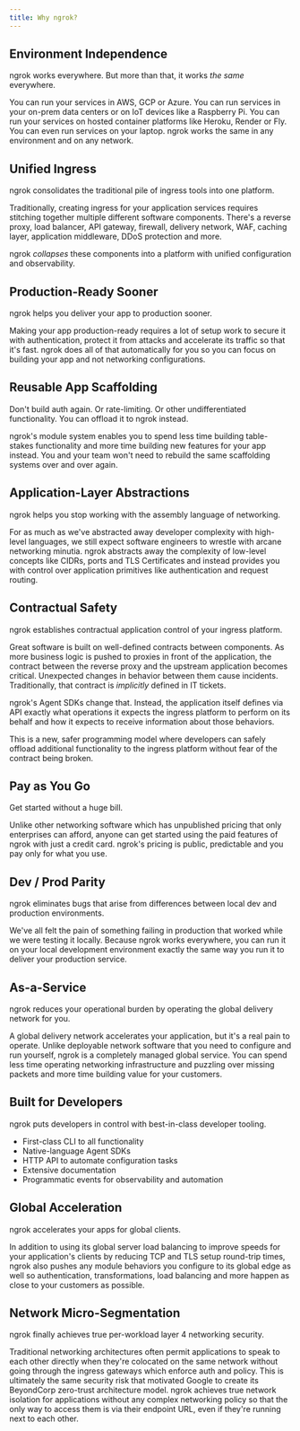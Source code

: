 ```yaml
---
title: Why ngrok?
---
```


## Environment Independence

ngrok works everywhere. But more than that, it works _the same_ everywhere.

You can run your services in AWS, GCP or Azure. You can run services in your
on-prem data centers or on IoT devices like a Raspberry Pi. You can run your
services on hosted container platforms like Heroku, Render or Fly. You can even
run services on your laptop. ngrok works the same in any environment and on any
network.

## Unified Ingress

ngrok consolidates the traditional pile of ingress tools into one platform.

Traditionally, creating ingress for your application services requires
stitching together multiple different software components. There's a reverse
proxy, load balancer, API gateway, firewall, delivery network, WAF, caching
layer, application middleware, DDoS protection and more.

ngrok _collapses_ these components into a platform with unified configuration
and observability.

## Production-Ready Sooner

ngrok helps you deliver your app to production sooner.

Making your app production-ready requires a lot of setup work to secure it with
authentication, protect it from attacks and accelerate its traffic so that it's
fast. ngrok does all of that automatically for you so you can focus on building
your app and not networking configurations.

## Reusable App Scaffolding

Don't build auth again. Or rate-limiting. Or other undifferentiated
functionality. You can offload it to ngrok instead.

ngrok's module system enables you to spend less time building table-stakes functionality
and more time building new features for your app instead. You and your team won't need to rebuild the same scaffolding systems over and over again.

## Application-Layer Abstractions

ngrok helps you stop working with the assembly language of networking.

For as much as we've abstracted away developer complexity with high-level
languages, we still expect software engineers to wrestle with arcane networking
minutia. ngrok abstracts away the complexity of low-level concepts like CIDRs,
ports and TLS Certificates and instead provides you with control over
application primitives like authentication and request routing.

## Contractual Safety

ngrok establishes contractual application control of your ingress platform.

Great software is built on well-defined contracts between components. As more
business logic is pushed to proxies in front of the application, the contract
between the reverse proxy and the upstream application becomes critical.
Unexpected changes in behavior between them cause incidents. Traditionally,
that contract is _implicitly_ defined in IT tickets.

ngrok's Agent SDKs change that. Instead, the application itself defines via API
exactly what operations it expects the ingress platform to perform on its
behalf and how it expects to receive information about those behaviors.

This is a new, safer programming model where developers can safely offload
additional functionality to the ingress platform without fear of the contract
being broken.

## Pay as You Go

Get started without a huge bill.

Unlike other networking software which has unpublished pricing that only
enterprises can afford, anyone can get started using the paid features of ngrok
with just a credit card. ngrok's pricing is public, predictable and you pay
only for what you use.

## Dev / Prod Parity

ngrok eliminates bugs that arise from differences between local dev and production environments.

We've all felt the pain of something failing in production that worked while we
were testing it locally. Because ngrok works everywhere, you can run it on your
local development environment exactly the same way you run it to deliver your
production service.

## As-a-Service

ngrok reduces your operational burden by operating the global delivery network
for you.

A global delivery network accelerates your application, but it's a real pain to
operate. Unlike deployable network software that you need to configure and run
yourself, ngrok is a completely managed global service. You can spend less time
operating networking infrastructure and puzzling over missing packets and more
time building value for your customers.

## Built for Developers

ngrok puts developers in control with best-in-class developer tooling.

- First-class CLI to all functionality
- Native-language Agent SDKs
- HTTP API to automate configuration tasks
- Extensive documentation
- Programmatic events for observability and automation

## Global Acceleration

ngrok accelerates your apps for global clients.

In addition to using its global server load balancing to improve speeds for
your application's clients by reducing TCP and TLS setup round-trip times,
ngrok also pushes any module behaviors you configure to its global edge as well
so authentication, transformations, load balancing and more happen as close to
your customers as possible.

## Network Micro-Segmentation

ngrok finally achieves true per-workload layer 4 networking security.

Traditional networking architectures often permit applications to speak to each
other directly when they're colocated on the same network without going through
the ingress gateways which enforce auth and policy. This is ultimately the same
security risk that motivated Google to create its BeyondCorp zero-trust architecture model. ngrok
achieves true network isolation for applications without any complex networking
policy so that the only way to access them is via their endpoint URL, even if
they're running next to each other.
